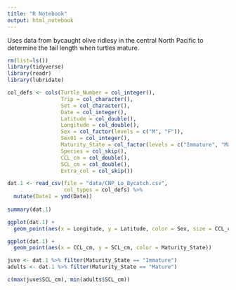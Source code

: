 ```yaml
---
title: "R Notebook"
output: html_notebook
---
```


Uses data from bycaught olive ridlesy in the central North Pacific to determine the tail length when turtles mature.

```r
rm(list=ls())
library(tidyverse)
library(readr)
library(lubridate)

col_defs <- cols(Turtle_Number = col_integer(),
                 Trip = col_character(),
                 Set = col_character(),
                 Date = col_integer(),
                 Latitude = col_double(),
                 Longitude = col_double(),
                 Sex = col_factor(levels = c("M", "F")),
                 Sex01 = col_integer(),
                 Maturity_State = col_factor(levels = c("Immature", "Mature")),
                 Species = col_skip(),
                 CCL_cm = col_double(),
                 SCL_cm = col_double(),
                 Extra_col = col_skip())

dat.1 <- read_csv(file = "data/CNP_Lo_Bycatch.csv",
                  col_types = col_defs) %>%
  mutate(Date1 = ymd(Date))
  
summary(dat.1)
```

```r
ggplot(dat.1) +
  geom_point(aes(x = Longitude, y = Latitude, color = Sex, size = CCL_cm))
```

```r
ggplot(dat.1) + 
  geom_point(aes(x = CCL_cm, y = SCL_cm, color = Maturity_State))
```

```r

juve <- dat.1 %>% filter(Maturity_State == "Immature")
adults <- dat.1 %>% filter(Maturity_State == "Mature")

c(max(juve$SCL_cm), min(adults$SCL_cm))
```

